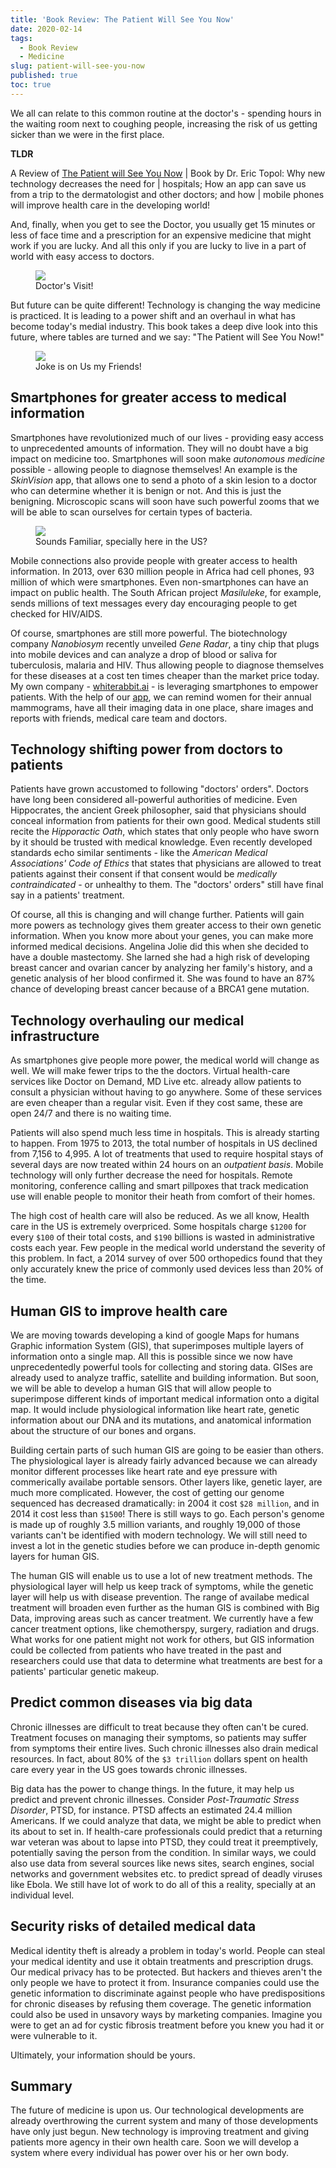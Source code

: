 ```yaml
---
title: 'Book Review: The Patient Will See You Now'
date: 2020-02-14
tags:
  - Book Review
  - Medicine
slug: patient-will-see-you-now
published: true
toc: true
---
```


We all can relate to this common routine at the doctor's - spending hours in the waiting room next
to coughing people, increasing the risk of us getting sicker than we were in the first place.

<Callout type="note">

**TLDR**

A Review of [The Patient will See You Now](https://www.amazon.com/Patient-Will-See-You-Now/dp/0465040020) |
Book by Dr. Eric Topol: Why new technology decreases the need for | hospitals; How an app can
save us from a trip to the dermatologist and other doctors; and how | mobile phones will improve
health care in the developing world!

</Callout>

And, finally, when you get to see the Doctor, you usually get 15 minutes or less of face time and a
prescription for an expensive medicine that might work if you are lucky. And all this only if you
are lucky to live in a part of world with easy access to doctors.

<figure>
  <img src="https://imgs.xkcd.com/comics/doctor_visit.png"/>
  <figcaption class="text-center text-xs">
    Doctor's Visit!
  </figcaption>
</figure>

But future can be quite different! Technology is changing the way medicine is practiced. It is
leading to a power shift and an overhaul in what has become today's medial industry. This book
takes a deep dive look into this future, where tables are turned and we say: "The Patient will See
You Now!"

<figure>
  <img src="https://pbs.twimg.com/media/EQbAMUxUYAAvXec?format=jpg&name=small"/>
  <figcaption class="text-center text-xs">
    Joke is on Us my Friends!
  </figcaption>
</figure>

## Smartphones for greater access to medical information

Smartphones have revolutionized much of our lives - providing easy access to unprecedented amounts
of information. They will no doubt have a big impact on medicine too. Smartphones will soon make
_autonomous medicine_ possible - allowing people to diagnose themselves! An example is the
_SkinVision_ app, that allows one to send a photo of a skin lesion to a doctor who can determine
whether it is benign or not. And this is just the benigning. Microscopic scans will soon have such
powerful zooms that we will be able to scan ourselves for certain types of bacteria.

<figure>
  <img src="https://pbs.twimg.com/media/EQa_8yyUwAIHl-2?format=jpg&name=small" />
  <figcaption class="text-center text-xs">
    Sounds Familiar, specially here in the US?
  </figcaption>
</figure>

Mobile connections also provide people with greater access to health information. In 2013, over 630
million people in Africa had cell phones, 93 million of which were smartphones. Even
non-smartphones can have an impact on public health. The South African project _Masiluleke_, for
example, sends millions of text messages every day encouraging people to get checked for HIV/AIDS.

Of course, smartphones are still more powerful. The biotechnology company _Nanobiosym_ recently
unveiled _Gene Radar_, a tiny chip that plugs into mobile devices and can analyze a drop of blood
or saliva for tuberculosis, malaria and HIV. Thus allowing people to diagnose themselves for these
diseases at a cost ten times cheaper than the market price today. My own company -
[whiterabbit.ai](https://whiterabbit.ai/) - is leveraging smartphones to empower patients. With the
help of our [app](https://apps.apple.com/us/app/whiterabbit-app/id1459556883), we can remind women
for their annual mammograms, have all their imaging data in one place, share images and reports
with friends, medical care team and doctors.

## Technology shifting power from doctors to patients

Patients have grown accustomed to following "doctors' orders". Doctors have long been considered
all-powerful authorities of medicine. Even Hippocrates, the ancient Greek philosopher, said that
physicians should conceal information from patients for their own good. Medical students still
recite the _Hipporactic Oath_, which states that only people who have sworn by it should be trusted
with medical knowledge. Even recently developed standards echo similar sentiments - like the
_American Medical Associations' Code of Ethics_ that states that physicians are allowed to treat
patients against their consent if that consent would be _medically contraindicated_ - or unhealthy
to them. The "doctors' orders" still have final say in a patients' treatment.

Of course, all this is changing and will change further. Patients will gain more powers as
technology gives them greater access to their own genetic information. When you know more about
your genes, you can make more informed medical decisions. Angelina Jolie did this when she decided
to have a double mastectomy. She larned she had a high risk of developing breast cancer and ovarian
cancer by analyzing her family's history, and a genetic analysis of her blood confirmed it. She was
found to have an 87% chance of developing breast cancer because of a BRCA1 gene mutation.

## Technology overhauling our medical infrastructure

As smartphones give people more power, the medical world will change as well. We will make fewer
trips to the the doctors. Virtual health-care services like Doctor on Demand, MD Live etc. already
allow patients to consult a physician without having to go anywhere. Some of these services are
even cheaper than a regular visit. Even if they cost same, these are open 24/7 and there is no
waiting time.

Patients will also spend much less time in hospitals. This is already starting to happen. From 1975
to 2013, the total number of hospitals in US declined from 7,156 to 4,995. A lot of treatments that
used to require hospital stays of several days are now treated within 24 hours on an _outpatient
basis_. Mobile technology will only further decrease the need for hospitals. Remote monitoring,
conference calling and smart pillpoxes that track medication use will enable people to monitor
their heath from comfort of their homes.

The high cost of health care will also be reduced. As we all know, Health care in the US is
extremely overpriced. Some hospitals charge `$1200` for every `$100` of their total costs, and `$190`
billions is wasted in administrative costs each year. Few people in the medical world understand
the severity of this problem. In fact, a 2014 survey of over 500 orthopedics found that they only
accurately knew the price of commonly used devices less than 20% of the time.

## Human GIS to improve health care

We are moving towards developing a kind of google Maps for humans Graphic information System (GIS),
that superimposes multiple layers of information onto a single map. All this is possible since we
now have unprecedentedly powerful tools for collecting and storing data. GISes are already used to
analyze traffic, satellite and building information. But soon, we will be able to develop a human
GIS that will allow people to superimpose different kinds of important medical information onto a
digital map. It would include physiological information like heart rate, genetic information about
our DNA and its mutations, and anatomical information about the structure of our bones and organs.

Building certain parts of such human GIS are going to be easier than others. The physiological
layer is already fairly advanced because we can already monitor different processes like heart rate
and eye pressure with commerically availabe portable sensors. Other layers like, genetic layer, are
much more complicated. However, the cost of getting our genome sequenced has decreased
dramatically: in 2004 it cost `$28 million`, and in 2014 it cost less than `$1500`! There is still
ways to go. Each person's genome is made up of roughly 3.5 million variants, and roughly 19,000 of
those variants can't be identified with modern technology. We will still need to invest a lot in
the genetic studies before we can produce in-depth genomic layers for human GIS.

The human GIS will enable us to use a lot of new treatment methods. The physiological layer will
help us keep track of symptoms, while the genetic layer will help us with disease prevention. The
range of availabe medical treatment will broaden even further as the human GIS is combined with Big
Data, improving areas such as cancer treatment. We currently have a few cancer treatment options,
like chemotherspy, surgery, radiation and drugs. What works for one patient might not work for
others, but GIS information could be collected from patients who have treated in the past and
researchers could use that data to determine what treatments are best for a patients' particular
genetic makeup.

## Predict common diseases via big data

Chronic illnesses are difficult to treat because they often can't be cured. Treatment focuses on
managing their symptoms, so patients may suffer from symptoms their entire lives. Such chronic
illnesses also drain medical resources. In fact, about 80% of the `$3 trillion` dollars spent on
health care every year in the US goes towards chronic illnesses.

Big data has the power to change things. In the future, it may help us predict and prevent chronic
illnesses. Consider _Post-Traumatic Stress Disorder_, PTSD, for instance. PTSD affects an estimated
24.4 million Americans. If we could analyze that data, we might be able to predict when its about
to set in. If health-care professionals could predict that a returning war veteran was about to
lapse into PTSD, they could treat it preemptively, potentially saving the person from the
condition. In similar ways, we could also use data from several sources like news sites, search
engines, social networks and government websites etc. to predict spread of deadly viruses like
Ebola. We still have lot of work to do all of this a reality, specially at an individual level.

## Security risks of detailed medical data

Medical identity theft is already a problem in today's world. People can steal your medical
identity and use it obtain treatments and prescription drugs. Our medical privacy has to be
protected. But hackers and thieves aren't the only people we have to protect it from. Insurance
companies could use the genetic information to discriminate against people who have predispositions
for chronic diseases by refusing them coverage. The genetic information could also be used in
unsavory ways by marketing companies. Imagine you were to get an ad for cystic fibrosis treatment
before you knew you had it or were vulnerable to it.

Ultimately, your information should be yours.

## Summary

The future of medicine is upon us. Our technological developments are already overthrowing the
current system and many of those developments have only just begun. New technology is improving
treatment and giving patients more agency in their own health care. Soon we will develop a system
where every individual has power over his or her own body.
